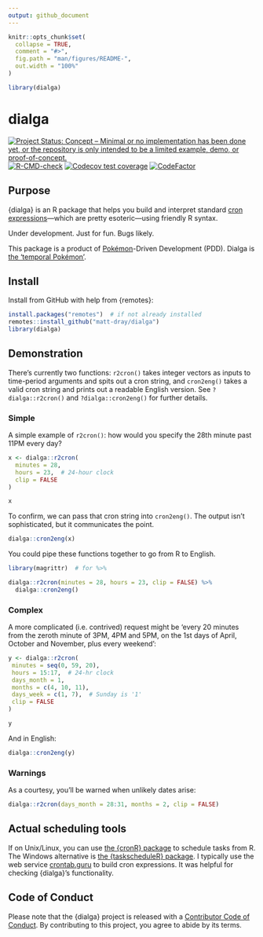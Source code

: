 ```yaml
---
output: github_document
---
```


<!-- README.md is generated from README.Rmd. Please edit that file -->

```r
knitr::opts_chunk$set(
  collapse = TRUE,
  comment = "#>",
  fig.path = "man/figures/README-",
  out.width = "100%"
)

library(dialga)
```

# dialga

<!-- badges: start -->
[![Project Status: Concept – Minimal or no implementation has been done
yet, or the repository is only intended to be a limited example, demo,
or
proof-of-concept.](https://www.repostatus.org/badges/latest/concept.svg)](https://www.repostatus.org/#concept)
[![R-CMD-check](https://github.com/matt-dray/dialga/workflows/R-CMD-check/badge.svg)](https://github.com/matt-dray/dialga/actions)
[![Codecov test coverage](https://codecov.io/gh/matt-dray/dialga/branch/main/graph/badge.svg)](https://codecov.io/gh/matt-dray/dialga?branch=main)
[![CodeFactor](https://www.codefactor.io/repository/github/matt-dray/dialga/badge)](https://www.codefactor.io/repository/github/matt-dray/dialga)
<!-- badges: end -->

## Purpose

{dialga} is an R package that helps you build and interpret standard [cron expressions](https://en.wikipedia.org/wiki/Cron#CRON_expression)---which are pretty esoteric---using friendly R syntax.

Under development. Just for fun. Bugs likely.

This package is a product of [Pokémon](https://www.pokemon.com/uk/)-Driven Development (PDD). Dialga is [the 'temporal Pokémon'](https://bulbapedia.bulbagarden.net/wiki/Dialga_(Pok%C3%A9mon)).

## Install

Install from GitHub with help from {remotes}:

```r
install.packages("remotes")  # if not already installed
remotes::install_github("matt-dray/dialga")
library(dialga)
```

## Demonstration

There's currently two functions: `r2cron()` takes integer vectors as inputs to time-period arguments and spits out a cron string, and `cron2eng()` takes a valid cron string and prints out a readable English version. See `?dialga::r2cron()` and `?dialga::cron2eng()` for further details.

### Simple

A simple example of `r2cron()`: how would you specify the 28th minute past 11PM every day?

```r
x <- dialga::r2cron(
  minutes = 28, 
  hours = 23,  # 24-hour clock
  clip = FALSE
)

x
```

To confirm, we can pass that cron string into `cron2eng()`. The output isn't sophisticated, but it communicates the point.

```r
dialga::cron2eng(x)
```

You could pipe these functions together to go from R to English.

```r
library(magrittr)  # for %>%

dialga::r2cron(minutes = 28, hours = 23, clip = FALSE) %>% 
  dialga::cron2eng()
```

### Complex

A more complicated (i.e. contrived) request might be 'every 20 minutes from the zeroth minute of 3PM, 4PM and 5PM, on the 1st days of April, October and November, plus every weekend':

```r
y <- dialga::r2cron(
 minutes = seq(0, 59, 20),
 hours = 15:17,  # 24-hr clock
 days_month = 1,
 months = c(4, 10, 11),
 days_week = c(1, 7),  # Sunday is '1'
 clip = FALSE
)

y
```

And in English:

```r
dialga::cron2eng(y)
```

### Warnings

As a courtesy, you'll be warned when unlikely dates arise:

```r
dialga::r2cron(days_month = 28:31, months = 2, clip = FALSE)
```

## Actual scheduling tools

If on Unix/Linux, you can use [the {cronR} package](https://github.com/bnosac/cronR) to schedule tasks from R. The Windows alternative is [the {taskscheduleR} package](https://github.com/bnosac/taskscheduleR). I typically use the web service [crontab.guru](https://crontab.guru) to build cron expressions. It was helpful for checking {dialga}'s functionality.

## Code of Conduct

Please note that the {dialga} project is released with a [Contributor Code of Conduct](https://contributor-covenant.org/version/2/0/CODE_OF_CONDUCT.html). By contributing to this project, you agree to abide by its terms.
